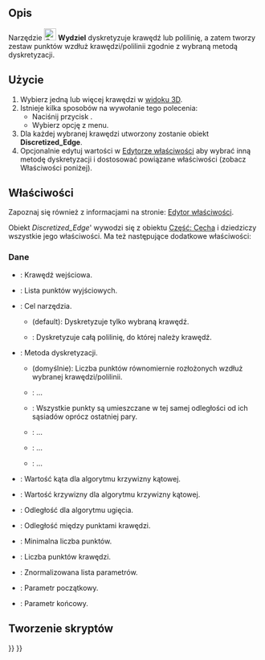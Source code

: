 <languages/>

{{Docnav/pl
|[[Curves_SplitCurve/pl|Podziel krzywą]]
|[[Curves_Approximate/pl|Approximate]]
|[[Curves_Workbench/pl|środowisko pracy Krzywe]]
|IconL=Curves_SplitCurve.svg
|IconR=Curves_Approximate.svg
|IconC=Curves_workbench_icon.svg
}}

{{GuiCommand/pl
|Name=Curves Discretize
|MenuLocation=Curves → Discretize
|Name/pl=Krzywe: Wydziel
|Workbenches=[[Curves_Workbench/pl|Krzywe]]
}}

<span id="Description"></span>
==Opis==

Narzędzie [[Image:Curves_Discretize.svg|24px]] '''Wydziel''' dyskretyzuje krawędź lub polilinię, a zatem tworzy zestaw punktów wzdłuż krawędzi/polilinii zgodnie z wybraną metodą dyskretyzacji.

<span id="Usage"></span>
==Użycie==

# Wybierz jedną lub więcej krawędzi w [[3D_view/pl|widoku 3D]].
# Istnieje kilka sposobów na wywołanie tego polecenia:
#* Naciśnij przycisk {{Button|[[Image:Curves_Discretize.svg|16px]] [[Curves_Discretize|Discretize]]}}.
#* Wybierz opcję {{MenuCommand|Curves → [[Image:Curves_Discretize.svg|16px]] Discretize}} z menu.
# Dla każdej wybranej krawędzi utworzony zostanie obiekt '''Discretized_Edge'''.
# Opcjonalnie edytuj wartości w [[Property_editor/pl|Edytorze właściwości]] aby wybrać inną metodę dyskretyzacji i dostosować powiązane właściwości (zobacz Właściwości poniżej).

<span id="Properties"></span>
==Właściwości==

Zapoznaj się również z informacjami na stronie: [[Property_editor/pl|Edytor właściwości]].

Obiekt ''Discretized_Edge''' wywodzi się z obiektu [[Part_Feature/pl|Część: Cecha]] i dziedziczy wszystkie jego właściwości. Ma też następujące dodatkowe właściwości:

<span id="Data"></span>
===Dane===

{{TitleProperty|Discretized}}

* {{PropertyData|Edge|LinkSub}}: Krawędź wejściowa.
* {{PropertyData|Point|VectorList}}: Lista punktów wyjściowych.
* {{PropertyData|Target|Enumeration}}: Cel narzędzia.
** {{Value|SingleEdge}} (default): Dyskretyzuje tylko wybraną krawędź.
** {{Value|Wire}}: Dyskretyzuje całą polilinię, do której należy krawędź.

{{TitleProperty|Metoda}}

* {{PropertyData|Algorithm|Enumeration}}: Metoda dyskretyzacji.
** {{Value|Number}} (domyślnie): Liczba punktów równomiernie rozłożonych wzdłuż wybranej krawędzi/polilinii.
** {{Value|QuasiNumber}}: ...
** {{Value|Distance}}: Wszystkie punkty są umieszczane w tej samej odległości od ich sąsiadów oprócz ostatniej pary.
** {{Value|Deflection}}: ...
** {{Value|QuasiDeflection}}: ...
** {{Value|Angular-Curvature}}: ...
* {{PropertyData|Angular|Float}}: Wartość kąta dla algorytmu krzywizny kątowej.
* {{PropertyData|Curvature|Float}}: Wartość krzywizny dla algorytmu krzywizny kątowej.
* {{PropertyData|Deflection|Float}}: Odległość dla algorytmu ugięcia.
* {{PropertyData|Distance|Float}}: Odległość między punktami krawędzi.
* {{PropertyData|Minimum|Integer}}: Minimalna liczba punktów.
* {{PropertyData|Number|Integer}}: Liczba punktów krawędzi.

{{TitleProperty|Output}}

* {{PropertyData|Normalized Parameters|FloatList}}: Znormalizowana lista parametrów.

{{TitleProperty|Parametry}}

* {{PropertyData|Parameter First|Float}}: Parametr początkowy.
* {{PropertyData|Parameter Last|Float}}: Parametr końcowy.

<span id="Scripting"></span>
==Tworzenie skryptów==


{{Docnav/pl
|[[Curves_SplitCurve/pl|Podziel krzywą]]
|[[Curves_Approximate/pl|Approximate]]
|[[Curves_Workbench/pl|środowisko pracy Krzywe]]
|IconL=Curves_SplitCurve.svg
|IconR=Curves_Approximate.svg
|IconC=Curves_workbench_icon.svg
}}

{{Curves Tools navi{{#translation:}}}}
{{Userdocnavi{{#translation:}}}}